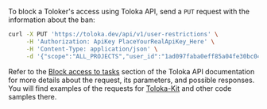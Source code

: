 To block a Toloker's access using Toloka API, send a `PUT` request with the information about the ban:

```bash
curl -X PUT 'https://toloka.dev/api/v1/user-restrictions' \
     -H 'Authorization: ApiKey PlaceYourRealApiKey_Here' \
     -H 'Content-Type: application/json' \
     -d '{"scope":"ALL_PROJECTS","user_id":"1ad097faba0eff85a04fe30bc04d53db","will_expire":"2030-01-01T00:00:00.000Z"}'
```

<Note mode="tip" title="Visit Toloka API reference">

Refer to the [Block access to tasks](https://toloka.ai/docs/api/api-reference/#put-/user-restrictions) section of the Toloka API documentation for more details about the request, its parameters, and possible responses. You will find examples of the requests for [Toloka-Kit](/docs/toloka-kit/) and other code samples there.

</Note>
